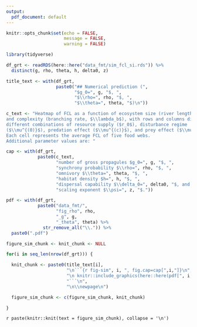 ```yaml
---
output:
  pdf_document: default
---
```


```r
knitr::opts_chunk$set(echo = FALSE,
                      message = FALSE,
                      warning = FALSE)
```

```r

library(tidyverse)

df_grt <- readRDS(here::here("data_fmt/sim_fcl_si.rds")) %>%
  distinct(g, rho, theta, h, delta0, z)

title_text <- with(df_grt,
                   paste0("## Numerical prediction (",
                          "$g_0=", g, "$, ",
                          "$\\rho=", rho, "$, ",
                          "$\\theta=", theta, "$)\n"))

c_text <- "Heatmap of FCL as a function of ecosystem size (river length, $L$)
and complexity (branching rate, $\\lambda_b$), with rows and columns displaying
different combinations of resource supply ($r_0$), disturbance regime
($\\mu^{(0)}$), predation effect ($\\mu^{(c)}$), and prey effect ($\\mu^{(p)}$).
Each cell represents the average FCL of five food webs.
Additional parameter values are: "

cap <- with(df_grt,
            paste0(c_text,
                   "number of gross propagules $g_0=", g, "$, ",
                   "synchrony probability $\\rho=", rho, "$, ",
                   "omnivory $\\theta=", theta, "$, ",
                   "habitat density $h=", h, "$, ",
                   "dispersal capability $\\delta_0=", delta0, "$, and ",
                   "scaling exponent $\\psi=", z, "$."))

pdf <- with(df_grt,
            paste0("data_fmt/",
                   "fig_rho", rho,
                   "_g", g,
                   "_theta", theta) %>%
              str_remove_all("\\.")) %>%
  paste0(".pdf")

figure_sim_chunk <- knit_chunk <- NULL

for(i in seq_len(nrow(df_grt))) {

  knit_chunk <- paste0(title_text[i],
                       "\n```{r fig-sim", i, ", fig.cap=cap[",i,"]}\n",
                       "\n knitr::include_graphics(here::here(pdf[", i, "])) \n",
                       "```\n",
                       "\n\\newpage\n")

  figure_sim_chunk <- c(figure_sim_chunk, knit_chunk)

}

```

`r paste(knitr::knit(text = figure_sim_chunk), collapse = '\n')`